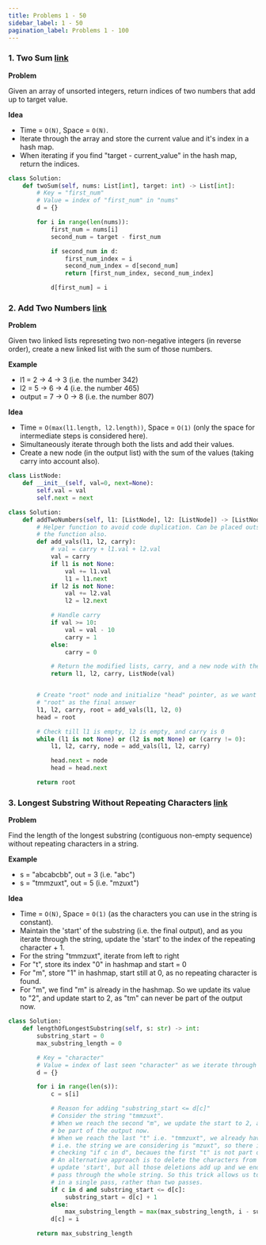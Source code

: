 ```yaml
---
title: Problems 1 - 50
sidebar_label: 1 - 50
pagination_label: Problems 1 - 100
---
```


### 1. Two Sum [link](https://leetcode.com/problems/two-sum/description/)

**Problem**

Given an array of unsorted integers, return indices of two numbers that add up to target value.

**Idea**

- Time = `O(N)`, Space = `O(N)`.
- Iterate through the array and store the current value and it's index in a hash map.
- When iterating if you find "target - current_value" in the hash map, return the indices.

```python showLineNumbers
class Solution:
    def twoSum(self, nums: List[int], target: int) -> List[int]:
        # Key = "first_num"
        # Value = index of "first_num" in "nums"
        d = {}

        for i in range(len(nums)):
            first_num = nums[i]
            second_num = target - first_num

            if second_num in d:
                first_num_index = i
                second_num_index = d[second_num]
                return [first_num_index, second_num_index]

            d[first_num] = i
```

### 2. Add Two Numbers [link](https://leetcode.com/problems/add-two-numbers/)

**Problem**

Given two linked lists represeting two non-negative integers (in reverse order), create a new linked list with the sum of those numbers.

**Example**

- l1 = 2 -> 4 -> 3 (i.e. the number 342)
- l2 = 5 -> 6 -> 4 (i.e. the number 465)
- output = 7 -> 0 -> 8 (i.e. the number 807)

**Idea**

- Time = `O(max(l1.length, l2.length))`, Space = `O(1)` (only the space for intermediate steps is considered here).
- Simultaneously iterate through both the lists and add their values.
- Create a new node (in the output list) with the sum of the values (taking carry into account also).

```python showLineNumbers
class ListNode:
    def __init__(self, val=0, next=None):
        self.val = val
        self.next = next

class Solution:
    def addTwoNumbers(self, l1: [ListNode], l2: [ListNode]) -> [ListNode]:
        # Helper function to avoid code duplication. Can be placed outside
        # the function also.
        def add_vals(l1, l2, carry):
            # val = carry + l1.val + l2.val
            val = carry
            if l1 is not None:
                val += l1.val
                l1 = l1.next
            if l2 is not None:
                val += l2.val
                l2 = l2.next

            # Handle carry
            if val >= 10:
                val = val - 10
                carry = 1
            else:
                carry = 0

            # Return the modified lists, carry, and a new node with the 'val'
            return l1, l2, carry, ListNode(val)


        # Create "root" node and initialize "head" pointer, as we want to return
        # "root" as the final answer
        l1, l2, carry, root = add_vals(l1, l2, 0)
        head = root

        # Check till l1 is empty, l2 is empty, and carry is 0
        while (l1 is not None) or (l2 is not None) or (carry != 0):
            l1, l2, carry, node = add_vals(l1, l2, carry)

            head.next = node
            head = head.next

        return root
```

### 3. Longest Substring Without Repeating Characters [link](https://leetcode.com/problems/longest-substring-without-repeating-characters/)

**Problem**

Find the length of the longest substring (contiguous non-empty sequence) without repeating characters in a string.

**Example**

- s = "abcabcbb", out = 3 (i.e. "abc")
- s = "tmmzuxt", out = 5 (i.e. "mzuxt")

**Idea**

- Time = `O(N)`, Space = `O(1)` (as the characters you can use in the string is constant).
- Maintain the 'start' of the substring (i.e. the final output), and as you iterate through the string, update the 'start' to the index of the repeating character + 1.
- For the string "tmmzuxt", iterate from left to right
- For "t", store its index "0" in hashmap and start = 0
- For "m", store "1" in hashmap, start still at 0, as no repeating character is found.
- For "m", we find "m" is already in the hashmap. So we update its value to "2", and update start to 2, as "tm" can never be part of the output now.

```python showLineNumbers
class Solution:
    def lengthOfLongestSubstring(self, s: str) -> int:
        substring_start = 0
        max_substring_length = 0

        # Key = "character"
        # Value = index of last seen "character" as we iterate through the string
        d = {}

        for i in range(len(s)):
            c = s[i]

            # Reason for adding "substring_start <= d[c]"
            # Consider the string "tmmzuxt".
            # When we reach the second "m", we update the start to 2, as "tm" can never
            # be part of the output now.
            # When we reach the last "t" i.e. "tmmzuxt", we already have the start at 2,
            # i.e. the string we are considering is "mzuxt", so there is no point in
            # checking "if c in d", becaues the first "t" is not part of the substring.
            # An alternative approach is to delete the characters from the hashmap, as we
            # update 'start', but all those deletions add up and we end up doing an extra
            # pass through the whole string. So this trick allows us to solve the problem
            # in a single pass, rather than two passes.
            if c in d and substring_start <= d[c]:
                substring_start = d[c] + 1
            else:
                max_substring_length = max(max_substring_length, i - substring_start + 1)
            d[c] = i

        return max_substring_length
```
